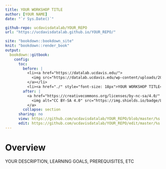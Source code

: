 ```yaml
---
title: YOUR WORKSHOP TITLE
author: [YOUR NAME]
date: "`r Sys.Date()`"

github-repo: ucdavisdatalab/YOUR_REPO
url: "https://ucdavisdatalab.github.io/YOUR_REPO/"

site: "bookdown::bookdown_site"
knit: "bookdown::render_book"
output:
  bookdown::gitbook:
    config:
      toc:
        before: |
          <li><a href="https://datalab.ucdavis.edu/">
            <img src="https://datalab.ucdavis.edu/wp-content/uploads/2019/07/datalab-logo-full-color-rgb-1.png" style="height: 100%; width: 100%; object-fit: contain" />
          </a></li>
          <li><a href="./" style="font-size: 18px">YOUR WORKSHOP TITLE</a></li>
        after: |
          <a href="https://creativecommons.org/licenses/by-nc-sa/4.0/" target="_blank">
            <img alt="CC BY-SA 4.0" src="https://img.shields.io/badge/License-CC%20BY--NC--SA%204.0-lightgrey.svg" style="float: right; padding-right: 10px;" />
          </a>
        collapse: section
      sharing: no
      view: https://github.com/ucdavisdatalab/YOUR_REPO/blob/master/%s
      edit: https://github.com/ucdavisdatalab/YOUR_REPO/edit/master/%s
---
```


# Overview {-}

YOUR DESCRIPTION, LEARNING GOALS, PREREQUISITES, ETC
